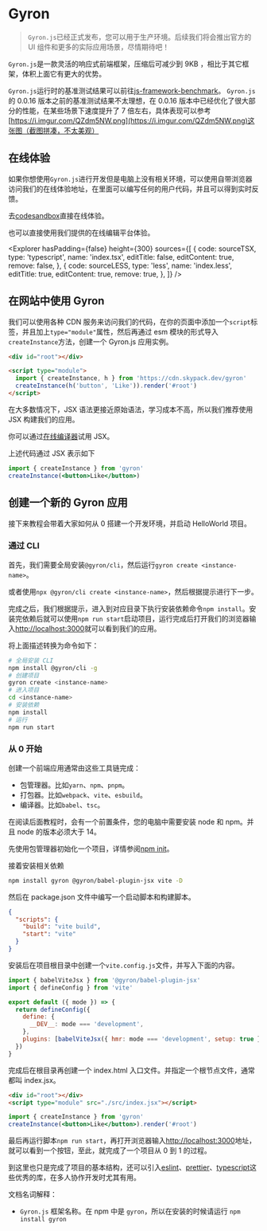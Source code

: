 
# Gyron

> `Gyron.js`已经正式发布，您可以用于生产环境。后续我们将会推出官方的 UI 组件和更多的实际应用场景，尽情期待吧！

`Gyron.js`是一款灵活的响应式前端框架，压缩后可减少到 9KB ，相比于其它框架，体积上面它有更大的优势。

`Gyron.js`运行时的基准测试结果可以前往[js-framework-benchmark](https://krausest.github.io/js-framework-benchmark/current.html)。
`Gyron.js`的 0.0.16 版本之前的基准测试结果不太理想，在 0.0.16 版本中已经优化了很大部分的性能，在某些场景下速度提升了 7 倍左右，具体表现可以参考[https://i.imgur.com/QZdm5NW.png](https://i.imgur.com/QZdm5NW.png)这张图（截图拼凑，不太美观）

## 在线体验

如果你想使用`Gyron.js`进行开发但是电脑上没有相关环境，可以使用自带浏览器访问我们的在线体验地址，在里面可以编写任何的用户代码，并且可以得到实时反馈。

去[codesandbox](https://codesandbox.io/s/gyron-next-ppwrlp?file=/src/index.tsx)直接在线体验。

也可以直接使用我们提供的在线编辑平台体验。


<Explorer
  hasPadding={false}
  height={300}
  sources={[
    {
      code: sourceTSX,
      type: 'typescript',
      name: 'index.tsx',
      editTitle: false,
      editContent: true,
      remove: false,
    },
    {
      code: sourceLESS,
      type: 'less',
      name: 'index.less',
      editTitle: true,
      editContent: true,
      remove: true,
    },
  ]}
/>

## 在网站中使用 Gyron

我们可以使用各种 CDN 服务来访问我们的代码，在你的页面中添加一个`script`标签，并且加上`type="module"`属性，然后再通过 esm 模块的形式导入`createInstance`方法，创建一个 Gyron.js 应用实例。

```html
<div id="root"></div>

<script type="module">
  import { createInstance, h } from 'https://cdn.skypack.dev/gyron'
  createInstance(h('button', 'Like')).render('#root')
</script>
```

在大多数情况下，JSX 语法更接近原始语法，学习成本不高，所以我们推荐使用 JSX 构建我们的应用。

你可以通过[在线编译器](https://codesandbox.io/s/gyron-v0-0-16-ppwrlp)试用 JSX。

上述代码通过 JSX 表示如下

```jsx
import { createInstance } from 'gyron'
createInstance(<button>Like</button>)
```

## 创建一个新的 Gyron 应用

接下来教程会带着大家如何从 0 搭建一个开发环境，并启动 HelloWorld 项目。

### 通过 CLI

首先，我们需要全局安装`@gyron/cli`，然后运行`gyron create <instance-name>`。

或者使用`npx @gyron/cli create <instance-name>`，然后根据提示进行下一步。

完成之后，我们根据提示，进入到对应目录下执行安装依赖命令`npm install`。安装完依赖后就可以使用`npm run start`启动项目，运行完成后打开我们的浏览器输入[http://localhost:3000](http://localhost:3000)就可以看到我们的应用。

将上面描述转换为命令如下：

```bash
# 全局安装 CLI
npm install @gyron/cli -g
# 创建项目
gyron create <instance-name>
# 进入项目
cd <instance-name>
# 安装依赖
npm install
# 运行
npm run start
```

### 从 0 开始

创建一个前端应用通常由这些工具链完成：

- 包管理器。比如`yarn`、`npm`、`pnpm`。
- 打包器。比如`webpack`、`vite`、`esbuild`。
- 编译器。比如`babel`、`tsc`。

在阅读后面教程时，会有一个前置条件，您的电脑中需要安装 node 和 npm。并且 node 的版本必须大于 14。

先使用包管理器初始化一个项目，详情参阅[npm init](https://docs.npmjs.com/cli/v8/commands/npm-init)。

接着安装相关依赖

```bash
npm install gyron @gyron/babel-plugin-jsx vite -D
```

然后在 package.json 文件中编写一个启动脚本和构建脚本。

```json filename=package.json
{
  "scripts": {
    "build": "vite build",
    "start": "vite"
  }
}
```

安装后在项目根目录中创建一个`vite.config.js`文件，并写入下面的内容。

```javascript filename=vite.config.js
import { babelViteJsx } from '@gyron/babel-plugin-jsx'
import { defineConfig } from 'vite'

export default ({ mode }) => {
  return defineConfig({
    define: {
      __DEV__: mode === 'development',
    },
    plugins: [babelViteJsx({ hmr: mode === 'development', setup: true })],
  })
}
```

完成后在根目录再创建一个 index.html 入口文件。并指定一个根节点文件，通常都叫 index.jsx。

```html filename=index.html
<div id="root"></div>
<script type="module" src="./src/index.jsx"></script>
```

```jsx filename=src/index.jsx
import { createInstance } from 'gyron'
createInstance(<button>Like</button>).render('#root')
```

最后再运行脚本`npm run start`，再打开浏览器输入[http://localhost:3000](http://localhost:3000)地址，就可以看到一个按钮，至此，就完成了一个项目从 0 到 1 的过程。

到这里也只是完成了项目的基本结构，还可以引入[eslint](https://eslint.org/docs/user-guide/getting-started)、[prettier](https://prettier.io/docs/en/install.html)、[typescript](https://www.typescriptlang.org/)这些优秀的库，在多人协作开发时尤其有用。

文档名词解释：

- `Gyron.js` 框架名称。在 npm 中是 `gyron`，所以在安装的时候请运行 `npm install gyron`
